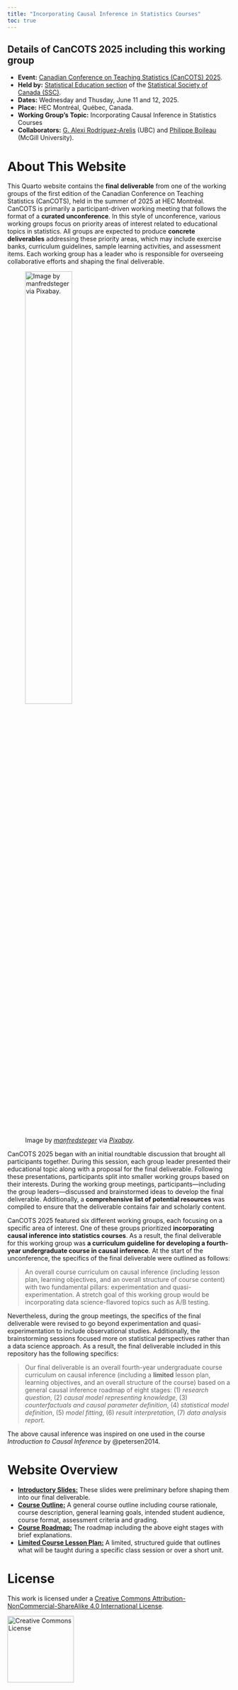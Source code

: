 ```yaml
---
title: "Incorporating Causal Inference in Statistics Courses"
toc: true
---
```


::: {.callout-tip}
## Details of CanCOTS 2025 including this working group

- **Event:** [Canadian Conference on Teaching Statistics (CanCOTS) 2025](https://cancots.netlify.app/en/).
- **Held by:** [Statistical Education section](https://ssc.ca/en/about/sections-regions/statistical-education) of the [Statistical Society of Canada (SSC)](https://ssc.ca/en).
- **Dates:** Wednesday and Thusday, June 11 and 12, 2025.
- **Place:** HEC Montréal, Québec, Canada.
- **Working Group's Topic:** Incorporating Causal Inference in Statistics Courses
- **Collaborators:** [G. Alexi Rodríguez-Arelis](https://alexrod.netlify.app/) (UBC) and [Philippe Boileau](https://pboileau.ca/) (McGill University).
:::

# About This Website {#sec-about-website}

This Quarto website contains the **final deliverable** from one of the working groups of the first edition of the Canadian Conference on Teaching Statistics (CanCOTS), held in the summer of 2025 at HEC Montréal. CanCOTS is primarily a participant-driven working meeting that follows the format of a **curated unconference**. In this style of unconference, various working groups focus on priority areas of interest related to educational topics in statistics. All groups are expected to produce **concrete deliverables** addressing these priority areas, which may include exercise banks, curriculum guidelines, sample learning activities, and assessment items. Each working group has a leader who is responsible for overseeing collaborative efforts and shaping the final deliverable.

![Image by [*manfredsteger*](https://pixabay.com/users/manfredsteger-1848497/) via [*Pixabay*](https://pixabay.com/vectors/idea-visualization-line-art-3976295/).](img/idea.png){fig-align="center" width=50%}

CanCOTS 2025 began with an initial roundtable discussion that brought all participants together. During this session, each group leader presented their educational topic along with a proposal for the final deliverable. Following these presentations, participants split into smaller working groups based on their interests. During the working group meetings, participants—including the group leaders—discussed and brainstormed ideas to develop the final deliverable. Additionally, a **comprehensive list of potential resources** was compiled to ensure that the deliverable contains fair and scholarly content.

CanCOTS 2025 featured six different working groups, each focusing on a specific area of interest. One of these groups prioritized **incorporating causal inference into statistics courses**. As a result, the final deliverable for this working group was **a curriculum guideline for developing a fourth-year undergraduate course in causal inference**. At the start of the unconference, the specifics of the final deliverable were outlined as follows:

> An overall course curriculum on causal inference (including lesson plan, learning objectives, and an overall structure of course content) with two fundamental pillars: experimentation and quasi-experimentation. A stretch goal of this working group would be incorporating data science-flavored topics such as A/B testing.

Nevertheless, during the group meetings, the specifics of the final deliverable were revised to go beyond experimentation and quasi-experimentation to include observational studies. Additionally, the brainstorming sessions focused more on statistical perspectives rather than a data science approach. As a result, the final deliverable included in this repository has the following specifics:

> Our final deliverable is an overall fourth-year undergraduate course curriculum on causal inference (including a **limited** lesson plan, learning objectives, and an overall structure of the course) based on a general causal inference roadmap of eight stages: (1) *research question*, (2) *causal model representing knowledge*, (3) *counterfactuals and causal parameter definition*, (4) *statistical model definition*, (5) *model fitting*, (6) *result interpretation*, (7) *data analysis report*.

The above causal inference was inspired on one used in the course *Introduction to Causal Inference* by @petersen2014.

# Website Overview {#sec-website-overview}

- **[Introductory Slides:](website/01-intro-slides.qmd)** These slides were preliminary before shaping them into our final deliverable.
- **[Course Outline:](website/02-course-outline.qmd)** A general course outline including course rationale, course description, general learning goals, intended student audience, course format, assessment criteria and grading.
- **[Course Roadmap:](website/03-course-roadmap.qmd)** The roadmap including the above eight stages with brief explanations.
- **[Limited Course Lesson Plan:](website/04-course-lesson-plan.qmd)** A limited, structured guide that outlines what will be taught during a specific class session or over a short unit.

# License {#sec-license}

This work is licensed under a <a rel="license" href="http://creativecommons.org/licenses/by-nc-sa/4.0/">Creative Commons Attribution-NonCommercial-ShareAlike 4.0 International License</a>.

<a rel="license" href="http://creativecommons.org/licenses/by-nc-sa/4.0/"><img alt="Creative Commons License" style="border-width:0"  width="150"  src="img/by-nc-sa.png" /></a>
